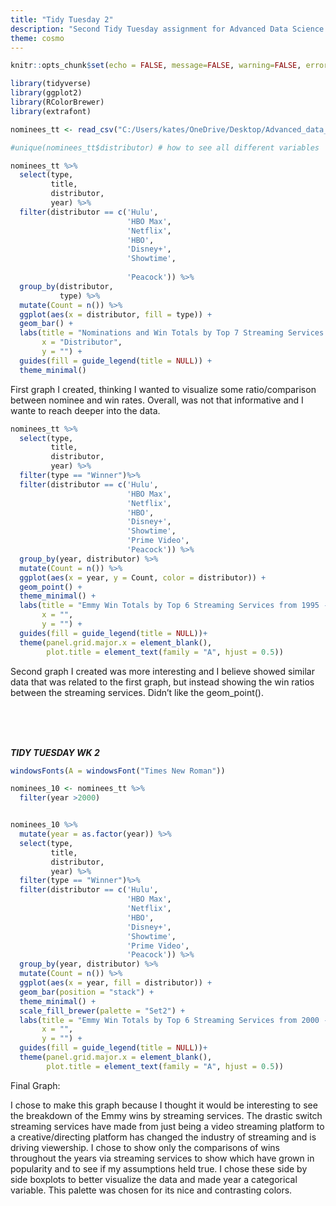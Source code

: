 ```yaml
---
title: "Tidy Tuesday 2"
description: "Second Tidy Tuesday assignment for Advanced Data Science in R. Kate's process of creating data visulization"
theme: cosmo
---
```


```r
knitr::opts_chunk$set(echo = FALSE, message=FALSE, warning=FALSE, error = TRUE)

library(tidyverse) 
library(ggplot2)
library(RColorBrewer)
library(extrafont)
```

```r
nominees_tt <- read_csv("C:/Users/kates/OneDrive/Desktop/Advanced_data_science/TidyTuesday/nominees_tt.csv")
```
```r
#unique(nominees_tt$distributor) # how to see all different variables 

nominees_tt %>%
  select(type,
         title,
         distributor,
         year) %>%
  filter(distributor == c('Hulu', 
                          'HBO Max', 
                          'Netflix',
                          'HBO',
                          'Disney+',
                          'Showtime', 
                          
                          'Peacock')) %>%
  group_by(distributor, 
           type) %>%
  mutate(Count = n()) %>%
  ggplot(aes(x = distributor, fill = type)) + 
  geom_bar() + 
  labs(title = "Nominations and Win Totals by Top 7 Streaming Services from 1957 - 2021", 
       x = "Distributor", 
       y = "") + 
  guides(fill = guide_legend(title = NULL)) + 
  theme_minimal() 

```
First graph I created, thinking I wanted to visualize some ratio/comparison between nominee and win rates. Overall, was not that informative and I wante to reach deeper into the data. 


```r
nominees_tt %>%
  select(type,
         title,
         distributor,
         year) %>%
  filter(type == "Winner")%>%
  filter(distributor == c('Hulu', 
                          'HBO Max', 
                          'Netflix',
                          'HBO',
                          'Disney+',
                          'Showtime',
                          'Prime Video',
                          'Peacock')) %>%
  group_by(year, distributor) %>%
  mutate(Count = n()) %>%
  ggplot(aes(x = year, y = Count, color = distributor)) + 
  geom_point() + 
  theme_minimal() + 
  labs(title = "Emmy Win Totals by Top 6 Streaming Services from 1995 - 2021", 
       x = "", 
       y = "") + 
  guides(fill = guide_legend(title = NULL))+ 
  theme(panel.grid.major.x = element_blank(), 
        plot.title = element_text(family = "A", hjust = 0.5))
```
Second graph I created was more interesting and I believe showed similar data that was related to the first graph, but instead showing the win ratios between the streaming services. Didn't like the geom_point().


\
\
\

***TIDY TUESDAY WK 2***

```r
windowsFonts(A = windowsFont("Times New Roman"))

nominees_10 <- nominees_tt %>%
  filter(year >2000)


nominees_10 %>%
  mutate(year = as.factor(year)) %>%
  select(type,
         title,
         distributor,
         year) %>%
  filter(type == "Winner")%>%
  filter(distributor == c('Hulu', 
                          'HBO Max', 
                          'Netflix',
                          'HBO',
                          'Disney+',
                          'Showtime',
                          'Prime Video',
                          'Peacock')) %>%
  group_by(year, distributor) %>%
  mutate(Count = n()) %>%
  ggplot(aes(x = year, fill = distributor)) + 
  geom_bar(position = "stack") + 
  theme_minimal() + 
  scale_fill_brewer(palette = "Set2") + 
  labs(title = "Emmy Win Totals by Top 6 Streaming Services from 2000 - 2021", 
       x = "", 
       y = "") + 
  guides(fill = guide_legend(title = NULL))+ 
  theme(panel.grid.major.x = element_blank(), 
        plot.title = element_text(family = "A", hjust = 0.5))
```
Final Graph: 

I chose to make this graph because I thought it would be interesting to see the breakdown of the Emmy wins by streaming services. The drastic switch streaming services have made from just being a video streaming platform to a creative/directing platform has changed the industry of streaming and is driving viewership. I chose to show only the comparisons of wins throughout the years via streaming services to show which have grown in popularity and to see if my assumptions held true. I chose these side by side boxplots to better visualize the data and made year a categorical variable. This palette was chosen for its nice and contrasting colors.
